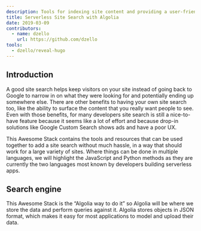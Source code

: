 ```yaml
---
description: Tools for indexing site content and providing a user-friendly search interface, no servers required.
title: Serverless Site Search with Algolia
date: 2019-03-09
contributors:
  - name: dzello
    url: https://github.com/dzello
tools:
  - dzello/reveal-hugo
---
```



## Introduction

A good site search helps keep visitors on your site instead of going back to Google to narrow in on what they were looking for and potentially ending up somewhere else. There are other benefits to having your own site search too, like the ability to surface the content that you really want people to see. Even with those benefits, for many developers site search is still a nice-to-have feature because it seems like a lot of effort and because drop-in solutions like Google Custom Search shows ads and have a poor UX.

This Awesome Stack contains the tools and resources that can be used together to add a site search without much hassle, in a way that should work for a large variety of sites. Where things can be done in multiple languages, we will highlight the JavaScript and Python methods as they are currently the two languages most known by developers building serverless apps.

## Search engine

This Awesome Stack is the “Algolia way to do it” so Algolia will be where we store the data and perform queries against it. Algolia stores objects in JSON format, which makes it easy for most applications to model and upload their data.

<Category>
  <Tool key="dzello/reveal-hugo" {...props}></Tool>
</Category>
